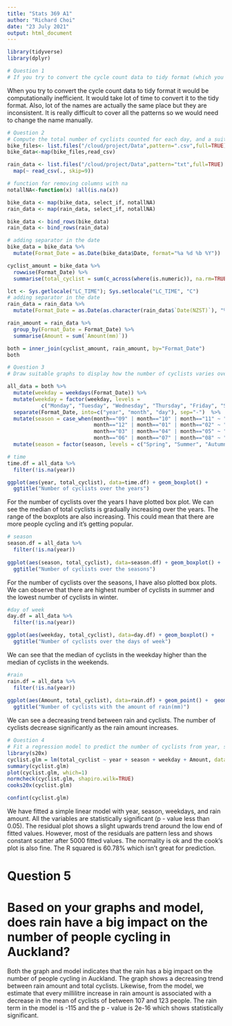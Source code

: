 ```yaml
---
title: "Stats 369 A1"
author: "Richard Choi"
date: "23 July 2021"
output: html_document
---
```

```r
library(tidyverse)
library(dplyr)
```
```r
# Question 1
# If you try to convert the cycle count data to tidy format (which you don’t have to do for this assignment, because it’s hard), what is one obstacle you will encounter?


```
When you try to convert the cycle count data to tidy format it would be computationally inefficient. It would take lot of time to convert it to the tidy format. Also, lot of the names are actually the same place but they are inconsistent. It is really difficult to cover all the patterns so we would need to change the name manually. 

```r
# Question 2
# Compute the total number of cyclists counted for each day, and a suitable summary of the rainfall for each day, in the same data frame.
bike_files<- list.files("/cloud/project/Data",pattern=".csv",full=TRUE)
bike_data<-map(bike_files,read_csv)

rain_data <- list.files("/cloud/project/Data",pattern="txt",full=TRUE) %>%
  map(~ read_csv(., skip=9))

# function for removing columns with na
notallNA<-function(x) !all(is.na(x))

bike_data <- map(bike_data, select_if, notallNA)
rain_data <- map(rain_data, select_if, notallNA)

bike_data <- bind_rows(bike_data)
rain_data <- bind_rows(rain_data)

# adding separator in the date 
bike_data = bike_data %>%
  mutate(Format_Date = as.Date(bike_data$Date, format="%a %d %b %Y"))

cyclist_amount = bike_data %>% 
  rowwise(Format_Date) %>%
  summarise(total_cyclist = sum(c_across(where(is.numeric)), na.rm=TRUE))

lct <- Sys.getlocale("LC_TIME"); Sys.setlocale("LC_TIME", "C")
# adding separator in the date
rain_data = rain_data %>% 
  mutate(Format_Date = as.Date(as.character(rain_data$`Date(NZST)`), "%Y%m%d"))

rain_amount = rain_data %>%
  group_by(Format_Date = Format_Date) %>%
  summarise(Amount = sum(`Amount(mm)`)) 

both = inner_join(cyclist_amount, rain_amount, by="Format_Date")
both
```


```r
# Question 3
# Draw suitable graphs to display how the number of cyclists varies over time, over season, over day of the week, and with rain

all_data = both %>%
  mutate(weekday = weekdays(Format_Date)) %>%
  mutate(weekday = factor(weekday, levels = 
           c("Monday", "Tuesday", "Wednesday", "Thursday", "Friday", "Saturday", "Sunday"))) %>%
  separate(Format_Date, into=c("year", "month", "day"), sep="-")  %>%
  mutate(season = case_when(month=="09" | month=="10" | month=="11" ~ "Spring",
                            month=="12" | month=="01" | month=="02" ~ "Summer",
                            month=="03" | month=="04" | month=="05" ~ "Autumn",
                            month=="06" | month=="07" | month=="08" ~ "Winter")) %>%
  mutate(season = factor(season, levels = c("Spring", "Summer", "Autumn", "Winter")))

# time    
time.df = all_data %>%
  filter(!is.na(year))

ggplot(aes(year, total_cyclist), data=time.df) + geom_boxplot() + 
  ggtitle("Number of cyclists over the years")

```
For the number of cyclists over the years I have plotted box plot. We can see the median of total cyclists is gradually increasing over the years. The range of the boxplots are also increasing. This could mean that there are more people cycling and it's getting popular. 
```r
# season
season.df = all_data %>% 
  filter(!is.na(year))
  
ggplot(aes(season, total_cyclist), data=season.df) + geom_boxplot() + 
  ggtitle("Number of cyclists over the seasons")

```
For the number of cyclists over the seasons, I have also plotted box plots. We can observe that there are highest number of cyclists in summer and the lowest number of cyclists in winter. 
```r
#day of week
day.df = all_data %>%
  filter(!is.na(year))

ggplot(aes(weekday, total_cyclist), data=day.df) + geom_boxplot() + 
  ggtitle("Number of cyclists over the days of week")


```
We can see that the median of cyclists in the weekday higher than the median of cyclists in the weekends.

```r

#rain
rain.df = all_data %>%
  filter(!is.na(year)) 
  
ggplot(aes(Amount, total_cyclist), data=rain.df) + geom_point() +  geom_smooth() +
  ggtitle("Number of cyclists with the amount of rain(mm)")

```
We can see a decreasing trend between rain and cyclists. The number of cyclists decrease significantly as the rain amount increases. 

```r
# Question 4
# Fit a regression model to predict the number of cyclists from year, season, day of the week, and rain.
library(s20x)
cyclist.glm = lm(total_cyclist ~ year + season + weekday + Amount, data = all_data)
summary(cyclist.glm)
plot(cyclist.glm, which=1)
normcheck(cyclist.glm, shapiro.wilk=TRUE)
cooks20x(cyclist.glm)

confint(cyclist.glm)
```
We have fitted a simple linear model with year, season, weekdays, and rain amount. 
All the variables are statistically significant (p - value less than 0.05). The residual plot shows a slight upwards trend around the low end of fitted values. However, most of the residuals are pattern less and shows constant scatter after 5000 fitted values. The normality is ok and the cook's plot is also fine. 
The R squared is 60.78% which isn't great for prediction. 

# Question 5
# Based on your graphs and model, does rain have a big impact on the number of people cycling in Auckland?
Both the graph and model indicates that the rain has a big impact on the number of people cycling in Auckland. The graph shows a decreasing trend between rain amount and total cyclists. 
Likewise, from the model, we estimate that every millilitre increase in rain amount is associated with a decrease in the mean of cyclists of between 107 and 123 people. The rain term in the model is -115 and the p - value is 2e-16 which shows statistically significant. 
